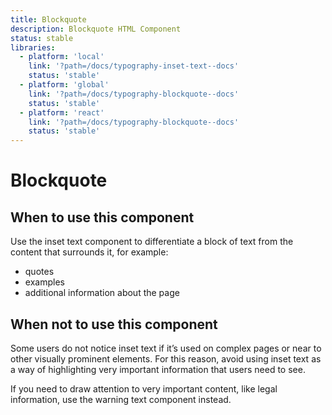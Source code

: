 ```yaml
---
title: Blockquote
description: Blockquote HTML Component
status: stable
libraries:
  - platform: 'local'
    link: '?path=/docs/typography-inset-text--docs'
    status: 'stable'
  - platform: 'global'
    link: '?path=/docs/typography-blockquote--docs'
    status: 'stable'
  - platform: 'react'
    link: '?path=/docs/typography-blockquote--docs'
    status: 'stable'
---
```


# Blockquote

<ComponentStatusBlock componentId="blockquote" />

## When to use this component

Use the inset text component to differentiate a block of text from the content that surrounds it, for example:

- quotes
- examples
- additional information about the page

## When not to use this component

Some users do not notice inset text if it’s used on complex pages or near to other visually prominent elements.
For this reason, avoid using inset text as a way of highlighting very important information that users need to see.

If you need to draw attention to very important content, like legal information, use the warning text component instead.
